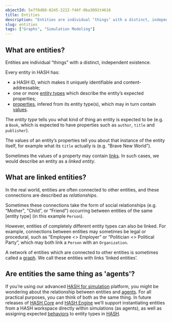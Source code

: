 ```yaml
---
objectId: 5e7f8d88-0245-2222-f46f-0ba3091t4616
title: Entities
description: "Entities are individual ‘things’ with a distinct, independent existence."
slug: entities
tags: ["Graphs", "Simulation Modeling"]
---
```


## What are entities?

Entities are individual “things” with a distinct, independent existence.

Every entity in HASH has:

- a HASH ID, which makes it uniquely identifiable and content-addressable;
- one or more [entity types](https://hash.ai/glossary/entity-type) which describe the entity’s expected properties;
- [properties](https://hash.ai/glossary/properties), infered from its entity type(s), which may in turn contain [values](https://hash.ai/glossary/values).

The _entity type_ tells you what kind of thing an entity is expected to be (e.g. a `Book`, which is expected to have properties such as `author`, `title` and `publisher`).

The values of an entity’s properties tell you about that instance of the entity itself, for example what its `title` actually is (e.g. “Brave New World”).

Sometimes the values of a property may contain [links](https://hash.ai/glossary/links). In such cases, we would describe an entity as a _linked entity_.

## What are linked entities?

In the real world, entities are often connected to other entities, and these connections are described as _relationships_.

Sometimes these connections take the form of social relationships (e.g. “Mother", "Child”, or “Friend") occurring between entities of the same [entity type] (in this example `Person`).

However, entities of completely different entity types can also be linked. For example, connections between entities may sometimes be legal or procedural, such as “Employee \<\> Employer” or “Politician \<\> Political Party”, which may both link a `Person` with an `Organization`.

A network of entities which are connected to other entities is sometimes called a [graph](https://hash.ai/glossary/graphs). We call these entities with links ‘linked entities’.

## Are entities the same thing as 'agents'?

If you’re using our advanced [HASH for simulation](https://hash.ai/index) platform, you might be wondering about the relationship between entities and [agents](https://hash.ai/glossary/agent-based-modeling). For all practical purposes, you can think of both as the same thing. In future releases of [HASH Core](https://hash.ai/platform/core) and [HASH Engine](https://hash.ai/platform/engine) we’ll support instantiating entities from a HASH workspace directly within simulations (as agents), as well as assigning expected [behaviors](https://hash.dev/docs/simulation/creating-simulations/behaviors) to entity types in [HASH](https://hash.ai/platform/hash).
